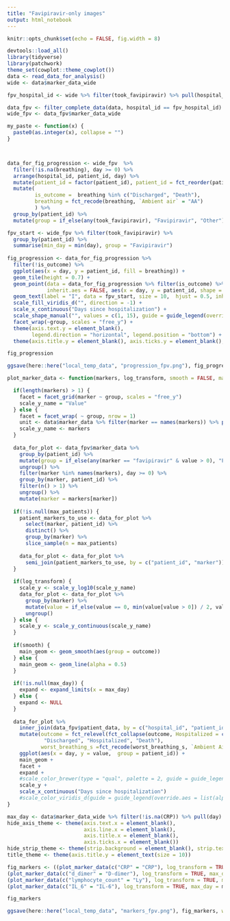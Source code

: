 ```yaml
---
title: "Favipiravir-only images"
output: html_notebook
---
```



```r
knitr::opts_chunk$set(echo = FALSE, fig.width = 8)

devtools::load_all()
library(tidyverse)
library(patchwork)
theme_set(cowplot::theme_cowplot())
data <- read_data_for_analysis()
wide <- data$marker_data_wide

```

```r
fpv_hospital_id <- wide %>% filter(took_favipiravir) %>% pull(hospital_id) %>% unique()

data_fpv <- filter_complete_data(data, hospital_id == fpv_hospital_id)
wide_fpv <- data_fpv$marker_data_wide
```

```r
my_paste <- function(x) {
  paste0(as.integer(x), collapse = "")
}



data_for_fig_progression <- wide_fpv  %>% 
  filter(!is.na(breathing), day >= 0) %>%
  arrange(hospital_id, patient_id, day) %>%
  mutate(patient_id = factor(patient_id), patient_id = fct_reorder(patient_id, breathing,  .fun = my_paste, .desc = FALSE)) %>%
  mutate(
         is_outcome =  breathing %in% c("Discharged", "Death"),
         breathing = fct_recode(breathing, `Ambient air` = "AA")
         ) %>% 
  group_by(patient_id) %>%
  mutate(group = if_else(any(took_favipiravir), "Favipiravir", "Other"))

fpv_start <- wide_fpv %>% filter(took_favipiravir) %>%
  group_by(patient_id) %>% 
  summarise(min_day = min(day), group = "Favipiravir")
 
fig_progression <- data_for_fig_progression %>% 
  filter(!is_outcome) %>%
  ggplot(aes(x = day, y = patient_id, fill = breathing)) + 
  geom_tile(height = 0.7) + 
  geom_point(data = data_for_fig_progression %>% filter(is_outcome) %>% mutate(outcome = factor(breathing, ordered = FALSE)),
             inherit.aes = FALSE, aes(x = day, y = patient_id, shape = outcome), size = 2) +
  geom_text(label = "I", data = fpv_start, size = 10,  hjust = 0.5, inherit.aes = FALSE, aes(x = min_day, y = patient_id) ) +
  scale_fill_viridis_d("", direction = -1) +
  scale_x_continuous("Days since hospitalization") +
  scale_shape_manual("", values = c(1, 15), guide = guide_legend(override.aes = list(size = 4))) +
  facet_wrap(~group, scales = "free_y") +
  theme(axis.text.y = element_blank(),
        legend.direction = "horizontal", legend.position = "bottom") +
  theme(axis.title.y = element_blank(), axis.ticks.y = element_blank(), axis.line.y = element_blank()) 

fig_progression
```

```r
ggsave(here::here("local_temp_data", "progression_fpv.png"), fig_progression, width = 8, height = 4, dpi = 300)
```

```r
plot_marker_data <- function(markers, log_transform, smooth = FALSE, max_patients = NULL, max_day = NULL) {

  if(length(markers) > 1) {
    facet = facet_grid(marker ~ group, scales = "free_y")
    scale_y_name = "Value"
  } else {
    facet = facet_wrap( ~ group, nrow = 1)
    unit <- data$marker_data %>% filter(marker == names(markers)) %>% pull(unit) %>% unique()
    scale_y_name <- markers
  }
  
  data_for_plot <- data_fpv$marker_data %>% 
    group_by(patient_id) %>%
    mutate(group = if_else(any(marker == "favipiravir" & value > 0), "Favipiravir", "Other")) %>%
    ungroup() %>%
    filter(marker %in% names(markers), day >= 0) %>% 
    group_by(marker, patient_id) %>%
    filter(n() > 1) %>%
    ungroup() %>%
    mutate(marker = markers[marker]) 
  
  if(!is.null(max_patients)) {
    patient_markers_to_use <- data_for_plot %>% 
      select(marker, patient_id) %>%
      distinct() %>%
      group_by(marker) %>%
      slice_sample(n = max_patients) 
    
    data_for_plot <- data_for_plot %>%
      semi_join(patient_markers_to_use, by = c("patient_id", "marker"))
  }
  
  if(log_transform) {
    scale_y <- scale_y_log10(scale_y_name)
    data_for_plot <- data_for_plot %>% 
      group_by(marker) %>%
      mutate(value = if_else(value == 0, min(value[value > 0]) / 2, value)) %>%
      ungroup()
  } else {
    scale_y <- scale_y_continuous(scale_y_name)
  }
  
  if(smooth) {
    main_geom <- geom_smooth(aes(group = outcome))
  } else {
    main_geom <- geom_line(alpha = 0.5)
  }
  
  if(!is.null(max_day)) {
    expand <- expand_limits(x = max_day)
  } else {
    expand <- NULL
  }
  
  data_for_plot %>%
    inner_join(data_fpv$patient_data, by = c("hospital_id", "patient_id")) %>%
    mutate(outcome = fct_relevel(fct_collapse(outcome, Hospitalized = c("Hospitalized", "Transferred")),
            "Discharged", "Hospitalized", "Death"),
           worst_breathing_s =fct_recode(worst_breathing_s, `Ambient Air` = "AA")) %>%
    ggplot(aes(x = day, y = value,  group = patient_id)) + 
    main_geom +
    facet + 
    expand +
    #scale_color_brewer(type = "qual", palette = 2, guide = guide_legend(override.aes = list(alpha = 1, size = 2))) + 
    scale_y +
    scale_x_continuous("Days since hospitalization") 
    #scale_color_viridis_d(guide = guide_legend(override.aes = list(alpha = 1, size = 2))) + scale_y
}

max_day <- data$marker_data_wide %>% filter(!is.na(CRP)) %>% pull(day) %>% max()
hide_axis_theme <- theme(axis.text.x = element_blank(),
                         axis.line.x = element_blank(),
                         axis.title.x = element_blank(),
                         axis.ticks.x = element_blank())
hide_strip_theme <- theme(strip.background = element_blank(), strip.text = element_blank())
title_theme <- theme(axis.title.y = element_text(size = 10))

fig_markers <- ((plot_marker_data(c("CRP" = "CRP"), log_transform = TRUE, max_day = max_day) + hide_axis_theme + title_theme) /
(plot_marker_data(c("d_dimer" = "D-dimer"), log_transform = TRUE, max_day = max_day) + hide_axis_theme + title_theme + hide_strip_theme) /
(plot_marker_data(c("lymphocyte_count" = "Ly"), log_transform = TRUE, max_day = max_day) + hide_axis_theme + title_theme + hide_strip_theme) /
(plot_marker_data(c("IL_6" = "IL-6"), log_transform = TRUE, max_day = max_day) + title_theme + hide_strip_theme)) 

fig_markers
```

```r
ggsave(here::here("local_temp_data", "markers_fpv.png"), fig_markers, width = 8, height = 4, dpi = 300)
```
